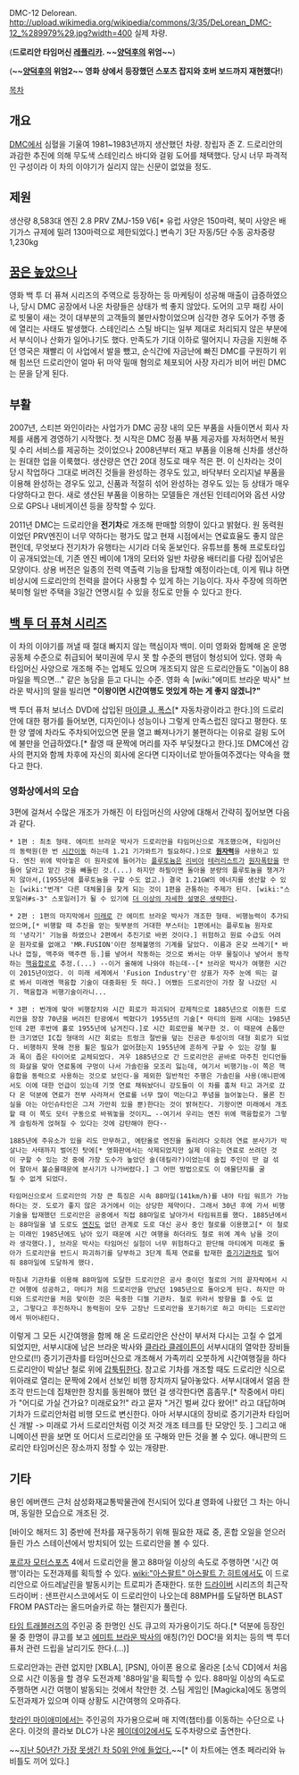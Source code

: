 DMC-12 Delorean.
http://upload.wikimedia.org/wikipedia/commons/3/35/DeLorean_DMC-12_%289979%29.jpg?width=400
실제 차량.

{{{#!html
<object width="480" height="385"><param name="movie" value="http://www.youtube.com/v/A2S7J_JBWds?fs=1&amp;hl=ko_KR&amp;color1=0x3a3a3a&amp;color2=0x999999"></param><param name="allowFullScreen" value="true"></param><param name="allowscriptaccess" value="always"></param><embed src="http://www.youtube.com/v/A2S7J_JBWds?fs=1&amp;hl=ko_KR&amp;color1=0x3a3a3a&amp;color2=0x999999" type="application/x-shockwave-flash" allowscriptaccess="always" allowfullscreen="true" width="480" height="385"></embed></object>
}}}

('''드로리안 타임머신 [[레플리카]]. ~~[[양덕후]]의 위엄~~''')

{{{#!html
<iframe width="560" height="315" src="http://www.youtube.com/embed/zgu0MTP3WOM" frameborder="0" allowfullscreen></iframe>
}}}

('''~~[[양덕후]]의 위엄2~~ 영화 상에서 등장했던 스포츠 잡지와 호버 보드까지 재현했다!''')

[[목차]]

== 개요 ==
[[DMC]]에서 심혈을 기울여 1981~1983년까지 생산했던 차량. 창립자 존 Z. 드로리안의 과감한 추진에 의해 무도색 스테인리스 바디와 걸윙 도어를 채택했다. 당시 너무 파격적인 구성이라 이 차의 이야기가 실리지 않는 신문이 없었을 정도.

== 제원 ==
생산량 8,583대
엔진 2.8 PRV ZMJ-159 V6[* 유럽 사양은 150마력, 북미 사양은 배기가스 규제에 밀려 130마력으로 제한되었다.]
변속기 3단 자동/5단 수동
공차중량 1,230kg

== [[현실은 시궁창|꿈은 높았으나]] ==

영화 백 투 더 퓨쳐 시리즈의 주역으로 등장하는 등 마케팅이 성공해 매출이 급증하였으나, 당시 DMC 공장에서 나온 차량들은 상태가 썩 좋지 않았다. 도어의 고무 패킹 사이로 빗물이 새는 것이 대부분의 고객들의 불만사항이었으며 심각한 경우 도어가 주행 중에 열리는 사태도 발생했다. 스테인리스 스틸 바디는 일부 제대로 처리되지 않은 부분에서 부식이나 산화가 일어나기도 했다. 만족도가 기대 이하로 떨어지니 자금을 지원해 주던 영국은 재빨리 이 사업에서 발을 뺐고, 순식간에 자금난에 빠진 DMC를 구원하기 위해 힘쓰던 드로리안이 얼마 뒤 마약 밀매 혐의로 체포되어 사장 자리가 비어 버린 DMC는 문을 닫게 된다.

== 부활 ==

2007년, 스티븐 와인이라는 사업가가 DMC 공장 내의 모든 부품을 사들이면서 회사 자체를 새롭게 경영하기 시작했다. 첫 시작은 DMC 정품 부품 제공자를 자처하면서 복원 및 수리 서비스를 제공하는 것이었으나 2008년부터 재고 부품을 이용해 신차를 생산하는 원대한 업을 이룩했다. 생산량은 연간 20대 정도로 매우 적은 편. 이 신차라는 것이 당시 작업하다 그대로 버려진 것들을 완성하는 경우도 있고, 바닥부터 오리지널 부품을 이용해 완성하는 경우도 있고, 신품과 적절히 섞어 완성하는 경우도 있는 등 상태가 매우 다양하다고 한다. 새로 생산된 부품을 이용하는 모델들은 개선된 인테리어와 옵션 사양으로 GPS나 내비게이션 등을 장착할 수 있다.

2011년 DMC는 드로리안을 '''전기차'''로 개조해 판매할 의향이 있다고 밝혔다. 원 동력원이었던 PRV엔진이 너무 약하다는 평가도 많고 현재 시점에서는 연료효율도 좋지 않은 편인데, 무엇보다 전기차가 유행타는 시기라 더욱 돋보인다. 유튜브를 통해 프로토타입이 공개되었는데, 기존 엔진 베이에 1개의 모터와 일반 차량용 배터리를 다량 집어넣은 모양이다. 상용 버전은 일종의 전력 역출력 기능을 탑재할 예정이라는데, 이게 뭐냐 하면 비상시에 드로리안의 전력을 끌어다 사용할 수 있게 하는 기능이다. 자사 주장에 의하면 북미형 일반 주택을 3일간 연명시킬 수 있을 정도로 만들 수 있다고 한다.

== [[백 투 더 퓨쳐 시리즈]] ==
이 차의 이야기를 꺼낼 때 절대 빠지지 않는 핵심이자 백미. 이미 영화와 함께해 온 운명공동체 수준으로 취급되어 북미권에 무시 못 할 수준의 팬덤이 형성되어 있다. 영화 속 타임머신 사양으로 개조해 주는 업체도 있으며 개조되지 않은 드로리안들도 "이놈이 88마일을 찍으면..." 같은 농담을 듣고 다니는 수준. 영화 속 [wiki:"에미트 브라운 박사" 브라운 박사]의 말을 빌리면 '''"이왕이면 시간여행도 멋있게 하는 게 좋지 않겠니?"''' 

백 투더 퓨처 보너스 DVD에 삽입된 [[마이클 J. 폭스]][* 자동차광이라고 한다.]의 드로리안에 대한 평가를 들어보면, 디자인이나 성능이나 그렇게 만족스럽진 않다고 평한다. 또한 양 옆에 차라도 주차되어있으면 문을 열고 빠져나가기 불편하다는 이유로 걸윙 도어에 불만을 언급하였다.[* 촬영 때 문짝에 머리를 자주 부딪쳤다고 한다.]또 DMC에선 감사의 편지와 함께 차후에 자신의 회사에 온다면 디자이너로 받아들여주겠다는 약속을 했다고 한다.
=== 영화상에서의 모습 ===
3편에 걸쳐서 수많은 개조가 가해진 이 타임머신의 사양에 대해서 간략히 짚어보면 다음과 같다.

 * 1편 : 최초 형태. 에미트 브라운 박사가 드로리안을 타임머신으로 개조했으며, 타임머신의 동력원(한 번 [[시간이동]] 하는데 1.21 기가와트가 필요하다.)으로 '''[[원자력]]'''을 사용하고 있다. 엔진 위에 박아놓은 이 원자로에 들어가는 [[플루토늄]]은 [[리비아]] [[테러리스트]]가 [[원자폭탄]]을 만들어 달라고 맡긴 것을 빼돌린 것.(...) 하지만 하필이면 돌아올 분량의 플루토늄을 챙겨가지 않아서,(1955년에 플루토늄을 구할 수도 없고.) 결국 1.21GW의 에너지를 생산할 수 있는 [wiki:"번개" 다른 대체물]을 찾게 되는 것이 1편을 관통하는 주제가 된다. [wiki:"스포일러#s-3" 스포일러]가 될 수 있기에 [[더 이상의 자세한 설명은 생략한다]].

 * 2편 : 1편의 마지막에서 [[미래]]로 간 에미트 브라운 박사가 개조한 형태. 비행능력이 추가되었으며,[* 비행할 때 추진을 얻는 뒷부분의 거대한 부스터는 1편에서는 플루토늄 원자로의 '냉각기' 기능을 하였으나 2편에서 추진기로 바뀐 것이다.] 위험하고 원료 수급도 어려운 원자로를 없애고 'MR.FUSION'이란 정체불명의 기계를 달았다. 이름과 온갖 쓰레기[* 바나나 껍질, 맥주와 맥주캔 등.]를 넣어서 작동하는 것으로 봐서는 아무 물질이나 넣어서 동작하는 [[핵융합]]로로 추정.(...) --이거 올해에 나와야 하는데--[* 브라운 박사가 여행한 시간이 2015년이었다. 이 미래 세계에서 'Fusion Industry'란 상표가 자주 눈에 띄는 걸로 봐서 미래엔 핵융합 기술이 대중화된 듯 하다.] 어쨌든 드로리안이 가장 잘 나갔던 시기. 핵융합과 비행기술이라니...

 * 3편 : 번개에 맞아 비행장치와 시간 회로가 파괴되어 강제적으로 1885년으로 이동한 드로리안을 장장 70년을 버려진 탄광에서 썩혔다가 1955년의 기술[* 마티의 원래 시대는 1985년인데 2편 후반에 홀로 1955년에 남겨진다.]로 시간 회로만을 복구한 것. 이 때문에 손톱만한 크기였던 IC칩 형태의 시간 회로는 트렁크 절반을 덮는 진공관 투성이의 대형 회로가 되었다. 비행하지 못해 전용 휠은 필요가 없어졌는지 1955년에 흔하게 구할 수 있는 강철 휠과 폭이 좁은 타이어로 교체되었다. 겨우 1885년으로 간 드로리안은 곧바로 마주친 인디언들의 화살을 맞아 연료통에 구멍이 나서 가솔린을 모조리 잃는데, 여기서 비행기능-이 쪽은 핵융합을 동력으로 사용하는 것으로 보인다-을 제외한 일반적인 주행은 가솔린을 사용(애니판에서도 이에 대한 언급이 있는데 기껏 연료 채워놨더니 강도들이 이 차를 훔쳐 타고 과거로 갔다 온 덕분에 연료가 전부 사라져서 연료를 너무 많이 먹는다고 푸념을 늘어놓는다. 물론 진실을 아는 아인슈타인은 그저 가만히 있을 뿐)한다는 것이 밝혀진다. 기왕이면 미래에서 개조할 때 이 쪽도 모터 구동으로 바꿔놓을 것이지… --여기서 우리는 엔진 위에 핵융합로가 그렇게 슬림하게 얹혀질 수 있다는 것에 감탄해야 한다--

 1885년에 주유소가 있을 리도 만무하고, 에탄올로 엔진을 돌리려다 오히려 연료 분사기가 박살나는 사태까지 벌어진 탓에[* 영화판에서는 삭제되었지만 실제 이유는 연료로 쓰려던 것이 구할 수 있는 것 중에 가장 도수가 높았던 술(데킬라?)이었는데 술집 주인이 딴 걸 섞어 팔아서 불순물때문에 분사기가 나가버렸다.] 그 어떤 방법으로도 이 애물단지를 굴릴 수 없게 되었다.

 타임머신으로서 드로리안의 가장 큰 특징은 시속 88마일(141km/h)를 내야 타임 워프가 가능하다는 것. 도로가 좋지 않은 과거에서 이는 상당한 제약이다. 그래서 30년 후에 가서 비행기술을 탑재했던 드로리안은 공중에서 직접 88마일로 날아가서 타임워프를 했다. 1885년에서는 88마일을 낼 도로도 [[엔진]]도 없던 관계로 도로 대신 공사 중인 철로를 이용했고[* 이 철로는 미래인 1985년에도 남아 있기 때문에 시간 여행을 하더라도 철로 위에 계속 남을 것이라 생각했다.], 브라운 박사는 타임머신 실험이 너무 위험하다고 판단해 마티에게 미래로 돌아가 드로리안을 반드시 파괴하기를 당부하고 3단계 특제 연료를 탑재한 [[증기기관차]]로 밀어줘 88마일에 도달하게 했다.

 마침내 기관차를 이용해 88마일에 도달한 드로리안은 공사 중이던 철로의 거의 끝자락에서 시간 여행에 성공하고, 마티가 처음 드로리안을 만났던 1985년으로 돌아오게 된다. 하지만 마티와 드로리안을 처음 맞이한 것은 육중한 디젤 기관차. 철로 위라서 방향을 틀 수도 없고, 그렇다고 후진하자니 동력원이 모두 고장난 드로리안을 포기하기로 하고 마티는 드로리안에서 뛰어내린다.

이렇게 그 모든 시간여행을 함께 해 온 드로리안은 산산이 부서져 다시는 고칠 수 없게 되었지만, 서부시대에 남은 브라운 박사와 [[클라라 클레이튼]]이 서부시대의 열악한 장비들만으로(!!) 증기기관차를 타임머신으로 개조해서 가족끼리 오붓하게 시간여행질을 하다 드로리안이 박살난 철로 위에 [[갑툭튀]]한다. 참고로 기차를 개조할 때도 드로리안 식으로 위아래로 열리는 문짝에 2에서 선보인 비행 장치까지 달아놓았다. 서부시대에서 얼음 한 조각 만드는데 집채만한 장치를 동원해야 했던 걸 생각한다면 흠좀무.[* 작중에서 마티가 "어디로 가실 건가요? 미래로요?!" 라고 묻자 "거긴 벌써 갔다 왔어!" 라고 대답하며 기차가 드로리안처럼 비행 모드로 변신한다. 아마 서부시대의 장비로 증기기관차 타임머신 개발 -> 미래로 가서 드로리안처럼 이것 저것 개조 테크를 탄 모양인 듯. ] 그리고 애니메이션 판을 보면 또 어디서 드로리안을 또 구해와 만든 것을 볼 수 있다. 애니판의 드로리안 타임머신은 장소까지 정할 수 있는 개량판.

== 기타 ==
용인 에버랜드 근처 삼성화재교통박물관에 전시되어 있다.[http://blog.daum.net/parthenon/6322335 #] 영화에 나왔던 그 차는 아니며, 동일한 모습으로 개조된 것.

[바이오 해저드 3] 중반에 전차를 재구동하기 위해 필요한 재료 중, 혼합 오일을 얻으러 들린 가스 스테이션에서 방치되어 있는 드로리안을 볼 수 있다.

[[포르자 모터스포츠]] 4에서 드로리안을 몰고 88마일 이상의 속도로 주행하면 '시간 여행'이라는 도전과제를 획득할 수  있다. [[wiki:"아스팔트" 아스팔트 7: 히트]]에서도 이 드로리안으로 아드레날린을 발동시키는 트로피가 존재한다. 또한 [[드라이버]] 시리즈의 최근작 드라이버 : 샌프란시스코에서도 이 드로리안이 나오는데 88MPH를 도달하면 BLAST FROM PAST라는 올드머슬카로 하는 챌린지가 풀린다.

[[타임 트래블러즈]]의 주인공 중 한명인 신도 큐고의 자가용이기도 하다.[* 덕분에 등장인물 중 한명이 큐고를 보고 [[에미트 브라운 박사]]의 애칭(?)인 DOC!을 외치는 등의 백 투더 퓨처 관련 드립을 날리기도 한다.(...)]

드로리안과는 관련 없지만 [XBLA], [PSN], 아이폰 용으로 올라온 [소닉 CD]에서 처음으로 시간 이동을 할 경우 도전과제 '88마일'을 획득할 수 있다. 88마일 이상의 속도로 주행하면 시간 여행이 발동되는 것에서 착안한 것. 스팀 게임인 [Magicka]에도 동명의 도전과제가 있으며 이때 상황도 시간여행의 오마쥬다.

[[핫라인 마이애미]]에서는 주인공의 자가용으로써 매 지역(챕터)를 이동하는 수단으로 나온다. 이것의 콜라보 DLC가 나온 [[페이데이 2/하이스트#s-1.6.2|페이데이2]]에서도 도주차량으로 출연한다.

~~[http://images.businessweek.com/ss/09/10/1028_50_ugliest_cars_of_past_50_years/20.htm 지난 50년간 가장 못생긴 차 50위 안에 들었다.]~~[* 이 차트에는 엔초 페라리와 뉴 비틀도 끼어 있다.]

